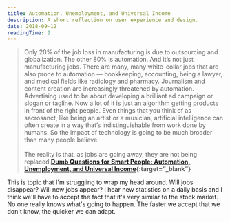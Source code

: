 ```yaml
---
title: Automation, Unemployment, and Universal Income
description: A short reflection on user experience and design.
date: 2018-09-12
readingTime: 2
---
```


>Only 20% of the job loss in manufacturing is due to outsourcing and globalization. The other 80% is automation. And it’s not just manufacturing jobs. There are many, many white-collar jobs that are also prone to automation — bookkeeping, accounting, being a lawyer, and medical fields like radiology and pharmacy. Journalism and content creation are increasingly threatened by automation. Advertising used to be about developing a brilliant ad campaign or slogan or tagline. Now a lot of it is just an algorithm getting products in front of the right people. Even things that you think of as sacrosanct, like being an artist or a musician, artificial intelligence can often create in a way that’s indistinguishable from work done by humans. So the impact of technology is going to be much broader than many people believe.
<br /><br />
The reality is that, as jobs are going away, they are not being replaced.**[Dumb Questions for Smart People: Automation, Unemployment, and Universal Income](https://wealthsimple-grow.ghost.io/data-universal-basic-income-us/){:target=”_blank”}**

This is topic that I'm struggling to wrap my head around. Will jobs disappear? Will new jobs appear? I hear new statistics on a daily basis and I think we'll have to accept the fact that it's very similar to the stock market. No one really knows what's going to happen. The faster we accept that we don't know, the quicker we can adapt.
